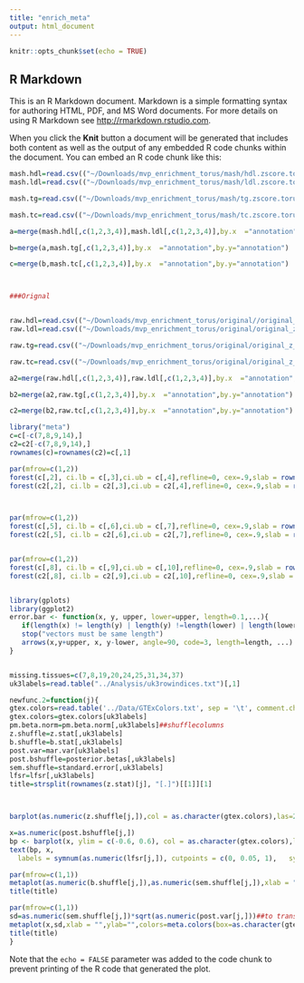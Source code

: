```yaml
---
title: "enrich_meta"
output: html_document
---
```


```r
knitr::opts_chunk$set(echo = TRUE)
```

## R Markdown

This is an R Markdown document. Markdown is a simple formatting syntax for authoring HTML, PDF, and MS Word documents. For more details on using R Markdown see <http://rmarkdown.rstudio.com>.

When you click the **Knit** button a document will be generated that includes both content as well as the output of any embedded R code chunks within the document. You can embed an R code chunk like this:

```r

mash.hdl=read.csv(("~/Downloads/mvp_enrichment_torus/mash/hdl.zscore.torus.merged.csv"))
mash.ldl=read.csv(("~/Downloads/mvp_enrichment_torus/mash/ldl.zscore.torus.merged.csv"))

mash.tg=read.csv(("~/Downloads/mvp_enrichment_torus/mash/tg.zscore.torus.merged.csv"))

mash.tc=read.csv(("~/Downloads/mvp_enrichment_torus/mash/tc.zscore.torus.merged.csv"))

a=merge(mash.hdl[,c(1,2,3,4)],mash.ldl[,c(1,2,3,4)],by.x  ="annotation",by.y="annotation") 

b=merge(a,mash.tg[,c(1,2,3,4)],by.x  ="annotation",by.y="annotation") 

c=merge(b,mash.tc[,c(1,2,3,4)],by.x  ="annotation",by.y="annotation") 



###Orignal


raw.hdl=read.csv(("~/Downloads/mvp_enrichment_torus/original//original_z_mvp.hdl.zscore.torus.merged.csv"))
raw.ldl=read.csv(("~/Downloads/mvp_enrichment_torus/original/original_z_mvp.ldl.zscore.torus.merged.csv"))

raw.tg=read.csv(("~/Downloads/mvp_enrichment_torus/original/original_z_mvp.tc.zscore.torus.merged.csv"))

raw.tc=read.csv(("~/Downloads/mvp_enrichment_torus/original/original_z_mvp.tg.zscore.torus.merged.csv"))

a2=merge(raw.hdl[,c(1,2,3,4)],raw.ldl[,c(1,2,3,4)],by.x  ="annotation",by.y="annotation") 

b2=merge(a2,raw.tg[,c(1,2,3,4)],by.x  ="annotation",by.y="annotation") 

c2=merge(b2,raw.tc[,c(1,2,3,4)],by.x  ="annotation",by.y="annotation") 

library("meta")
c=c[-c(7,8,9,14),]
c2=c2[-c(7,8,9,14),]
rownames(c)=rownames(c2)=c[,1]

par(mfrow=c(1,2))
forest(c[,2], ci.lb = c[,3],ci.ub = c[,4],refline=0, cex=.9,slab = rownames(c),main="Mash_zstat_HDL",xlab="log_Fold_Enrichment")
forest(c2[,2], ci.lb = c2[,3],ci.ub = c2[,4],refline=0, cex=.9,slab = rownames(c),main="Original_z_stat_HDL",xlab="log_Fold_Enrichment")



par(mfrow=c(1,2))
forest(c[,5], ci.lb = c[,6],ci.ub = c[,7],refline=0, cex=.9,slab = rownames(c),main="Mash_zstat_LDL",xlab="log_Fold_Enrichment")
forest(c2[,5], ci.lb = c2[,6],ci.ub = c2[,7],refline=0, cex=.9,slab = rownames(c),main="Original_z_stat_LDL",xlab="log_Fold_Enrichment")


par(mfrow=c(1,2))
forest(c[,8], ci.lb = c[,9],ci.ub = c[,10],refline=0, cex=.9,slab = rownames(c),main="Mash_zstat_TG",xlab="log_Fold_Enrichment")
forest(c2[,8], ci.lb = c2[,9],ci.ub = c2[,10],refline=0, cex=.9,slab = rownames(c),main="Original_z_stat_TG",xlab="log_Fold_Enrichment")


library(gplots)
library(ggplot2)
error.bar <- function(x, y, upper, lower=upper, length=0.1,...){
   if(length(x) != length(y) | length(y) !=length(lower) | length(lower) != length(upper))
   stop("vectors must be same length")
   arrows(x,y+upper, x, y-lower, angle=90, code=3, length=length, ...)
}


missing.tissues=c(7,8,19,20,24,25,31,34,37)
uk3labels=read.table("../Analysis/uk3rowindices.txt")[,1]

newfunc.2=function(j){
gtex.colors=read.table('../Data/GTExColors.txt', sep = '\t', comment.char = '')[-missing.tissues,2]
gtex.colors=gtex.colors[uk3labels]
pm.beta.norm=pm.beta.norm[,uk3labels]##shufflecolumns
z.shuffle=z.stat[,uk3labels]
b.shuffle=b.stat[,uk3labels]
post.var=mar.var[uk3labels]
post.bshuffle=posterior.betas[,uk3labels]
sem.shuffle=standard.error[,uk3labels]
lfsr=lfsr[,uk3labels]
title=strsplit(rownames(z.stat)[j], "[.]")[[1]][1]



barplot(as.numeric(z.shuffle[j,]),col = as.character(gtex.colors),las=2,main=title,ylim= c(-2,11),names="")

x=as.numeric(post.bshuffle[j,])
bp <- barplot(x, ylim = c(-0.6, 0.6), col = as.character(gtex.colors),las=2,main=title,names="")
text(bp, x, 
  labels = symnum(as.numeric(lfsr[j,]), cutpoints = c(0, 0.05, 1),   symbols = c(".", "")), pos = 3)

par(mfrow=c(1,1))
metaplot(as.numeric(b.shuffle[j,]),as.numeric(sem.shuffle[j,]),xlab = "",ylab="",colors=meta.colors(box=as.character(gtex.colors)),xlim=c(-1,1))
title(title)

par(mfrow=c(1,1))
sd=as.numeric(sem.shuffle[j,])*sqrt(as.numeric(post.var[j,]))##to transform to posterior sd of beta
metaplot(x,sd,xlab = "",ylab="",colors=meta.colors(box=as.character(gtex.colors)),xlim=c(-1,1))
title(title)
}
```

Note that the `echo = FALSE` parameter was added to the code chunk to prevent printing of the R code that generated the plot.
